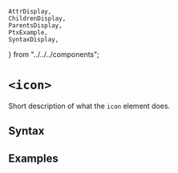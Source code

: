     AttrDisplay,
    ChildrenDisplay,
    ParentsDisplay,
    PtxExample,
    SyntaxDisplay,
} from "../../../components";

# `<icon>`

Short description of what the `icon` element does.

## Syntax

<SyntaxDisplay name="icon" />

## Examples

    
